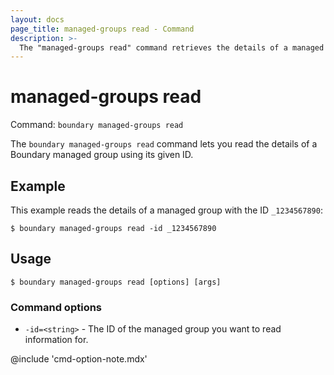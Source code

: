 ```yaml
---
layout: docs
page_title: managed-groups read - Command
description: >-
  The "managed-groups read" command retrieves the details of a managed group resource.
---
```


# managed-groups read

Command: `boundary managed-groups read`

The `boundary managed-groups read` command lets you read the details of a Boundary managed group using its given ID.

## Example

This example reads the details of a managed group with the ID `_1234567890`:

```shell-session
$ boundary managed-groups read -id _1234567890
```

## Usage

<CodeBlockConfig hideClipboard>

```shell-session
$ boundary managed-groups read [options] [args]
```

</CodeBlockConfig>

### Command options

- `-id=<string>` - The ID of the managed group you want to read information for.

@include 'cmd-option-note.mdx'